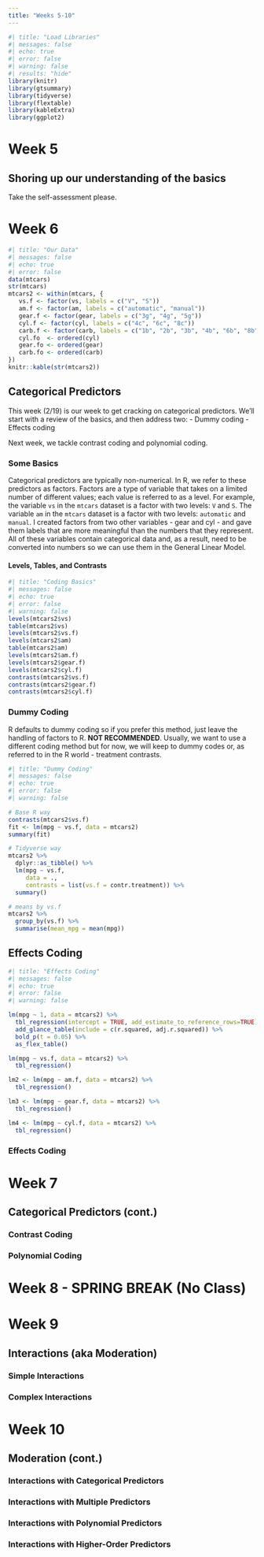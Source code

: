 ```yaml
---
title: "Weeks 5-10"
---
```


```r
#| title: "Load Libraries"
#| messages: false
#| echo: true
#| error: false
#| warning: false
#| results: "hide"
library(knitr)
library(gtsummary)
library(tidyverse)
library(flextable)
library(kableExtra)
library(ggplot2)
```



# Week 5

## Shoring up our understanding of the basics

Take the self-assessment please.

# Week 6

```r
#| title: "Our Data"
#| messages: false
#| echo: true
#| error: false
data(mtcars)
str(mtcars)
mtcars2 <- within(mtcars, {
   vs.f <- factor(vs, labels = c("V", "S"))
   am.f <- factor(am, labels = c("automatic", "manual"))
   gear.f <- factor(gear, labels = c("3g", "4g", "5g"))
   cyl.f <- factor(cyl, labels = c("4c", "6c", "8c"))
   carb.f <- factor(carb, labels = c("1b", "2b", "3b", "4b", "6b", "8b"))
   cyl.fo  <- ordered(cyl)
   gear.fo <- ordered(gear)
   carb.fo <- ordered(carb)
})
knitr::kable(str(mtcars2))
```


## Categorical Predictors

This week (2/19) is our week to get cracking on categorical predictors. We'll start with a review of the basics, and then address two:
- Dummy coding
- Effects coding

Next week, we tackle contrast coding and polynomial coding.

### Some Basics

Categorical predictors are typically non-numerical.  In R, we refer to these predictors as factors.  Factors are a type of variable that takes on a limited number of different values; each value is referred to as a level.  For example, the variable `vs` in the `mtcars` dataset is a factor with two levels: `V` and `S`.  The variable `am` in the `mtcars` dataset is a factor with two levels: `automatic` and `manual`.  I created factors from two other variables - gear and cyl - and gave them labels that are more meaningful than the numbers that they represent.  All of these variables contain categorical data and, as a result, need to be converted into numbers so we can use them in the General Linear Model.


#### Levels, Tables, and Contrasts

```r
#| title: "Coding Basics"
#| messages: false
#| echo: true
#| error: false
#| warning: false
levels(mtcars2$vs)
table(mtcars2$vs)
levels(mtcars2$vs.f)
levels(mtcars2$am)
table(mtcars2$am)
levels(mtcars2$am.f)
levels(mtcars2$gear.f)
levels(mtcars2$cyl.f)
contrasts(mtcars2$vs.f)
contrasts(mtcars2$gear.f)
contrasts(mtcars2$cyl.f)
```


### Dummy Coding

R defaults to dummy coding so if you prefer this method, just leave the handling of factors to R.  **NOT RECOMMENDED**.  Usually, we want to use a different coding method but for now, we will keep to dummy codes or, as referred to in the R world - treatment contrasts.

```r
#| title: "Dummy Coding"
#| messages: false
#| echo: true
#| error: false
#| warning: false

# Base R way
contrasts(mtcars2$vs.f)
fit <- lm(mpg ~ vs.f, data = mtcars2)
summary(fit)

# Tidyverse way
mtcars2 %>%
  dplyr::as_tibble() %>%
  lm(mpg ~ vs.f, 
     data = .,
     contrasts = list(vs.f = contr.treatment)) %>%
  summary()

# means by vs.f
mtcars2 %>%
  group_by(vs.f) %>%
  summarise(mean_mpg = mean(mpg))
```

## Effects Coding

```r
#| title: "Effects Coding"
#| messages: false
#| echo: true
#| error: false
#| warning: false

lm(mpg ~ 1, data = mtcars2) %>%
  tbl_regression(intercept = TRUE, add_estimate_to_reference_rows=TRUE) %>% 
  add_glance_table(include = c(r.squared, adj.r.squared)) %>% 
  bold_p(t = 0.05) %>% 
  as_flex_table()

lm(mpg ~ vs.f, data = mtcars2) %>%
  tbl_regression()

lm2 <- lm(mpg ~ am.f, data = mtcars2) %>%
  tbl_regression()

lm3 <- lm(mpg ~ gear.f, data = mtcars2) %>%
  tbl_regression()

lm4 <- lm(mpg ~ cyl.f, data = mtcars2) %>%
  tbl_regression()

```



### Effects Coding


# Week 7

## Categorical Predictors (cont.)

### Contrast Coding

### Polynomial Coding

# Week 8 - SPRING BREAK (No Class)

# Week 9

## Interactions (aka Moderation)

### Simple Interactions

### Complex Interactions

# Week 10

## Moderation (cont.)

### Interactions with Categorical Predictors

### Interactions with Multiple Predictors

### Interactions with Polynomial Predictors

### Interactions with Higher-Order Predictors

